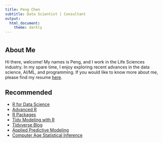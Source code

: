 ```yaml
---
title: Peng Chen
subtitle: Data Scientist | Consultant
output: 
  html_document:
    theme: darkly
---
```


# {.tabset .tabset-fade .tabset-pills}

## About Me

Hi there, welcome! My names is Peng, and I work in the Life Sciences industry. In my spare time, I enjoy exploring recent advances in the data science, AI/ML, and programming. If you would like to know more about me, please find my resume [here](docs/peng-chen-resume.pdf).

## Recommended

- [R for Data Science](https://r4ds.had.co.nz/)
- [Advanced R](https://adv-r.hadley.nz/)
- [R Packages](https://r-pkgs.org/)
- [Tidy Modeling with R](https://www.tmwr.org/)
- [Tidyverse Blog](https://www.tidyverse.org/blog/)
- [Applied Predictive Modeling](http://appliedpredictivemodeling.com/)
- [Computer Age Statistical Inference](https://web.stanford.edu/~hastie/CASI/)





